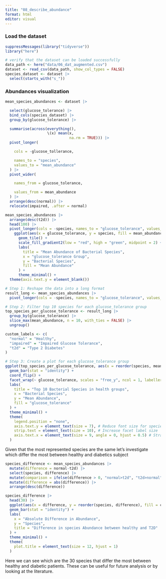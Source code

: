 ```yaml
---
title: "08_describe_abundance"
format: html
editor: visual
---
```


### Load the dataset

```r
suppressMessages(library("tidyverse"))
library("here")
```

```r
# verify that the dataset can be loaded successfully
data_path <- here("data/06_dat_augmented.csv")
dataset <- read_csv(data_path, show_col_types = FALSE)
species_dataset <- dataset |> 
  select(starts_with("s_"))
```

### Abundances visualization

```r
mean_species_abundances <- dataset |> 

  select(glucose_tolerance) |> 
  bind_cols(species_dataset) |> 
  group_by(glucose_tolerance) |> 

  summarise(across(everything(),
                   \(x) mean(x,
                             na.rm = TRUE))) |>
  pivot_longer(

    cols = -glucose_tollerance,

    names_to = "species", 
    values_to = "mean_abundance"
  ) |> 
  pivot_wider(

    names_from = glucose_tolerance,

    values_from = mean_abundance
  ) |> 
  arrange(desc(normal)) |> 
  relocate(impaired, .after = normal)
```

```r
mean_species_abundances |> 
  arrange(desc(t2d)) |>
  head(100) |> 
  pivot_longer(cols = -species, names_to = "glucose_tolerance", values_to = "mean_abundance") |> 
    ggplot(aes(x = glucose_tolerance, y = species, fill = mean_abundance)) +
      geom_tile() +
      scale_fill_gradient2(low = "red", high = "green", midpoint = 2) + 
      labs(
        title = "Mean Abundance of Bacterial Species",
        x = "glucose_tolerance Group",
        y = "Bacterial Species",
        fill = "Mean Abundance"
      ) +
      theme_minimal() +
  theme(axis.text.y = element_blank())
```

```r
# Step 1: Reshape the data into a long format
result_long <- mean_species_abundances |> 
  pivot_longer(cols = -species, names_to = "glucose_tolerance", values_to = "mean_abundance")

# Step 2: Filter top 10 species for each glucose_tolerance group
top_species_per_glucose_tolerance <- result_long |> 
  group_by(glucose_tolerance) |> 
  slice_max(mean_abundance, n = 10, with_ties = FALSE) |> 
  ungroup()

custom_labels <- c(
  "normal" = "Healthy",
  "impaired" = "Impaired Glucose Tolerance",
  "t2d" = "Type 2 Diabetes"
)

# Step 3: Create a plot for each glucose_tolerance group
ggplot(top_species_per_glucose_tolerance, aes(x = reorder(species, mean_abundance), y = mean_abundance, fill = glucose_tolerance)) +
  geom_bar(stat = "identity") +
  coord_flip() +
  facet_wrap(~ glucose_tolerance, scales = "free_y", ncol = 1, labeller = labeller(glucose_tolerance = custom_labels)) +  
  labs(
    title = "Top 10 Bacterial Species in health groups",
    x = "Bacterial Species",
    y = "Mean Abundance",
    fill = "glucose_tolerance"
  ) +
  theme_minimal() +
  theme(
    legend.position = "none",
    axis.text.y = element_text(size = 7), # Reduce font size for species names
    strip.text = element_text(size = 10), # Increase facet label size
    axis.text.x = element_text(size = 9, angle = 0, hjust = 0.5) # Straighten x-axis values
  )


```

Given that the most represented species are the same let's investigate which differ the most between healthy and diabetics subject

```r
species_difference <- mean_species_abundances |> 
  mutate(difference = normal-t2d) |> 
  select(species, difference) |> 
  mutate(comparison = ifelse(difference > 0, "normal>t2d", "t2d>normal")) |> 
  mutate(difference = abs(difference)) |> 
  arrange(desc(difference))
```

```r
species_difference |> 
  head(30) |> 
  ggplot(aes(x = difference, y = reorder(species, difference), fill = comparison)) + 
  geom_bar(stat = "identity") + 
  labs(
    x = "Absolute Difference in Abundance",
    y = "Species",
    title = "Difference in species Abundance between healthy and T2D"
  ) +
  theme_minimal() +
  theme(
    plot.title = element_text(size = 12, hjust = 1)
  )
```

Here we can see which are the 30 species that differ the most between healthy and diabetic patients. These can be useful for future analysis or by looking at the literature.
